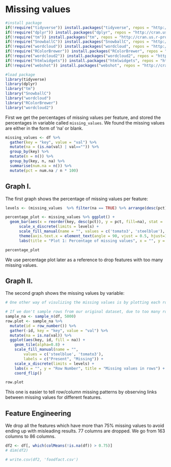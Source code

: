# Missing values


```r
#install package
if(!require("tidyverse")) install.packages("tidyverse", repos = "http://cran.us.r-project.org")
if(!require("dplyr")) install.packages("dplyr", repos = "http://cran.us.r-project.org")
if(!require("tm")) install.packages("tm", repos = "http://cran.us.r-project.org")
if(!require("SnowballC")) install.packages("SnowballC", repos = "http://cran.us.r-project.org")
if(!require("wordcloud")) install.packages("wordcloud", repos = "http://cran.us.r-project.org")
if(!require("RColorBrewer")) install.packages("RColorBrewer", repos = "http://cran.us.r-project.org")
if(!require("wordcloud2")) install.packages("wordcloud2", repos = "http://cran.us.r-project.org")
if(!require("htmlwidgets")) install.packages("htmlwidgets", repos = "http://cran.us.r-project.org")
if(!require("webshot")) install.packages("webshot", repos = "http://cran.us.r-project.org")
```

```r
#load package
library(tidyverse)
library(dplyr)
library("tm")
library("SnowballC")
library("wordcloud")
library("RColorBrewer")
library("wordcloud2")
```

First we get the percentages of missing values per feature, and stored the percentages in variable called `missing_values`. We found the missing values are either in the form of 'na' or blank.

```r
missing_values <- df %>%
  gather(key = "key", value = "val") %>%
  mutate(na = (is.na(val) | val=="")) %>%
  group_by(key) %>%
  mutate(n = n()) %>%
  group_by(key, n, na) %>%
  summarise(num.na = n()) %>%
  mutate(pct = num.na / n * 100)
```

## Graph I.
The first graph shows the percentage of missing values per feature: 
```r
levels <- (missing_values  %>% filter(na == TRUE) %>% arrange(desc(pct)))$key

percentage_plot <- missing_values %>% ggplot() +
  geom_bar(aes(x = reorder(key, desc(pct)), y = pct, fill=na), stat = 'identity', alpha=0.8) +
      scale_x_discrete(limits = levels) +
      scale_fill_manual(name = "", values = c('tomato3', 'steelblue'), labels = c("Missing", "Present")) +
      theme(axis.text.x = element_text(angle = 90, vjust = 0.5, hjust=1),title = element_text(size = 30)) +
      labs(title = "Plot 1: Percentage of missing values", x = "", y = "% of missing values")

percentage_plot

```
We use percentage plot later as a reference to drop features with too many missing values. 

## Graph II.
The second graph shows the missing values by variable: 
```r
# One other way of visulizing the missing values is by plotting each row of the dataset to get further insights. This plot lets you find patterns which cannot be found with our bar chart. You can see links between missing values for different features.

# If we don't sample rows from our original dataset, due to too many rows, we have 356001 of observations, the row plot exceed the memory size. So we choose to randomly sample 5000 rows from original dataset and get the plot.
sample_na <- sample_n(df, 5000)
row.plot <- sample_na %>%
  mutate(id = row_number()) %>%
  gather(-id, key = "key", value = "val") %>%
  mutate(na = is.na(val)) %>%
  ggplot(aes(key, id, fill = na)) +
    geom_tile(alpha=0.8) +
    scale_fill_manual(name = "",
        values = c('steelblue', 'tomato3'),
        labels = c("Present", "Missing")) +
    scale_x_discrete(limits = levels) +
    labs(x = "", y = "Row Number", title = "Missing values in rows") +
    coord_flip()

row.plot
```
This one is easier to tell row/column missing patterns by observing links between missing values for different features.

## Feature Engineering 
We drop all the features which have more than 75% missing values to avoid ending up with misleading results. 77 columns are dropped. We go from 163 columns to 86 columns. 
```r
df2 <- df[, which(colMeans(!is.na(df)) > 0.75)]
# dim(df2)

# write.csv(df2, 'foodfact.csv')
```